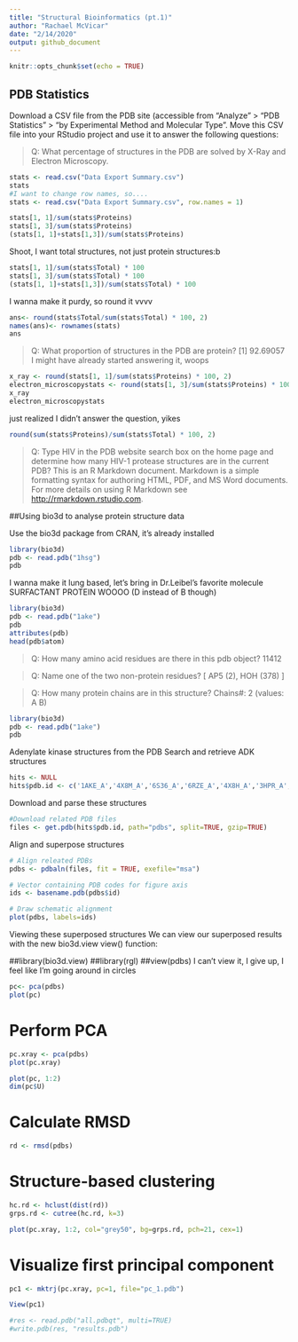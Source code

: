 ```yaml
---
title: "Structural Bioinformatics (pt.1)"
author: "Rachael McVicar"
date: "2/14/2020"
output: github_document
---
```


```r
knitr::opts_chunk$set(echo = TRUE)
```
 
## PDB Statistics

Download a CSV file from the PDB site (accessible from “Analyze” > “PDB Statistics” > “by Experimental Method and Molecular Type”. Move this CSV file into your RStudio project and use it to answer the following questions:

> Q: What percentage of structures in the PDB are solved by X-Ray and Electron Microscopy.

```r
stats <- read.csv("Data Export Summary.csv")
stats
#I want to change row names, so....
stats <- read.csv("Data Export Summary.csv", row.names = 1)
```

```r
stats[1, 1]/sum(stats$Proteins)
stats[1, 3]/sum(stats$Proteins)
(stats[1, 1]+stats[1,3])/sum(stats$Proteins)
```

Shoot, I want total structures, not just protein structures:b
```r
stats[1, 1]/sum(stats$Total) * 100
stats[1, 3]/sum(stats$Total) * 100
(stats[1, 1]+stats[1,3])/sum(stats$Total) * 100
```
I wanna make it purdy, so round it vvvv
```r
ans<- round(stats$Total/sum(stats$Total) * 100, 2)
names(ans)<- rownames(stats)
ans
```


> Q: What proportion of structures in the PDB are protein?
[1] 92.69057
I might have already started answering it, woops

```r
x_ray <- round(stats[1, 1]/sum(stats$Proteins) * 100, 2)
electron_microscopystats <- round(stats[1, 3]/sum(stats$Proteins) * 100, 2)
x_ray
electron_microscopystats
```
just realized I didn't answer the question, yikes
```r
round(sum(stats$Proteins)/sum(stats$Total) * 100, 2)
```

> Q: Type HIV in the PDB website search box on the home page and determine how many HIV-1 protease structures are in the current PDB?
This is an R Markdown document. Markdown is a simple formatting syntax for authoring HTML, PDF, and MS Word documents. For more details on using R Markdown see <http://rmarkdown.rstudio.com>.

##Using bio3d to analyse protein structure data

Use the bio3d package from CRAN, it's already installed
```r
library(bio3d)
pdb <- read.pdb("1hsg")
pdb
```

I wanna make it lung based, let's bring in Dr.Leibel's favorite molecule
SURFACTANT PROTEIN WOOOO (D instead of B though)
```r
library(bio3d)
pdb <- read.pdb("1ake")
pdb
attributes(pdb)
head(pdb$atom)
```

> Q: How many amino acid residues are there in this pdb object? 
11412

> Q: Name one of the two non-protein residues? 
[ AP5 (2), HOH (378) ]

> Q: How many protein chains are in this structure? 
Chains#: 2  (values: A B)

```r
library(bio3d)
pdb <- read.pdb("1ake")
pdb
```

Adenylate kinase structures from the PDB
Search and retrieve ADK structures

```r
hits <- NULL
hits$pdb.id <- c('1AKE_A','4X8M_A','6S36_A','6RZE_A','4X8H_A','3HPR_A','1E4V_A','5EJE_A','1E4Y_A','3X2S_A','6HAP_A','6HAM_A','4K46_A','4NP6_A','3GMT_A','4PZL_A')
```

Download and parse these structures
```r
#Download related PDB files
files <- get.pdb(hits$pdb.id, path="pdbs", split=TRUE, gzip=TRUE)
```

Align and superpose structures
```r
# Align releated PDBs
pdbs <- pdbaln(files, fit = TRUE, exefile="msa")
```

```r
# Vector containing PDB codes for figure axis
ids <- basename.pdb(pdbs$id)

# Draw schematic alignment
plot(pdbs, labels=ids)
```

Viewing these superposed structures
We can view our superposed results with the new bio3d.view view() function:

##library(bio3d.view)
##library(rgl)
##view(pdbs)
I can't view it, I give up, I feel like I'm going around in circles

```r
pc<- pca(pdbs)
plot(pc)
```

# Perform PCA
```r
pc.xray <- pca(pdbs)
plot(pc.xray)
```

```r
plot(pc, 1:2)
dim(pc$U)
```

# Calculate RMSD
```r
rd <- rmsd(pdbs)
```


# Structure-based clustering
```r
hc.rd <- hclust(dist(rd))
grps.rd <- cutree(hc.rd, k=3)

plot(pc.xray, 1:2, col="grey50", bg=grps.rd, pch=21, cex=1)
```


# Visualize first principal component
```r
pc1 <- mktrj(pc.xray, pc=1, file="pc_1.pdb")
```

```r
View(pc1)
```

```r
#res <- read.pdb("all.pdbqt", multi=TRUE)
#write.pdb(res, "results.pdb")
```

